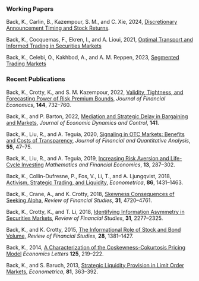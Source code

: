 ### Working Papers

Back, K., Carlin, B., Kazempour, S. M., and C. Xie, 2024, [Discretionary Announcement Timing and Stock Returns](https://papers.ssrn.com/sol3/papers.cfm?abstract_id=4933885).

Back, K., Cocquemas, F., Ekren, I., and A. Lioui, 2021, [Optimal Transport and Informed Trading in Securities Markets](https://papers.ssrn.com/sol3/papers.cfm?abstract_id=3628726)

Back, K., Celebi, O., Kakhbod, A., and A. M. Reppen, 2023, [Segmented Trading Markets](https://papers.ssrn.com/sol3/papers.cfm?abstract_id=4119978)



### Recent Publications

Back, K., Crotty, K., and S. M. Kazempour, 2022, [Validity, Tightness, and Forecasting Power of Risk Premium Bounds,](pubs/Back_Crotty_Kazempour_JFE_2022.pdf) *Journal of Financial Economics*, **144**, 732--760.

Back, K., and P. Barton, 2022, [Mediation and Strategic Delay in Bargaining and Markets,](https://www.sciencedirect.com/science/article/abs/pii/S0165188922000811) *Journal of Economic Dynamics and Control*, **141**.

Back, K., Liu, R., and A. Teguia, 2020, [Signaling in OTC Markets: Benefits and Costs of Transparency,](pubs/Back_Liu_Teguia_JFQA_2020.pdf) *Journal of Financial and Quantitative Analysis*, **55**, 47--75.

Back, K., Liu, R., and A. Teguia, 2019, [Increasing Risk Aversion and Life-Cycle Investing](pubs/Back_Liu_Teguia_MAFE_2019.pdf) *Mathematics and Financial Economics*, **13**, 287--302.

Back, K., Collin-Dufresne, P., Fos, V., Li, T., and A. Ljungqvist, 2018, [Activism, Strategic Trading, and Liquidity,](pubs/Back_et_al_Econometrica_2018.pdf) *Econometrica*, **86**, 1431--1463.

Back, K., Crane, A., and K. Crotty, 2018, [Skewness Consequences of Seeking Alpha,](pubs/Back_Crane_Crotty_RFS_2018.pdf) *Review of Financial Studies*, **31**, 4720--4761.

Back, K., Crotty, K., and T. Li, 2018, [Identifying Information Asymmetry in Securities Markets,](pubs/Back_Crotty_Li_RFS_2018.pdf) *Review of Financial Studies*, **31**, 2277--2325.

Back, K., and K. Crotty, 2015, [The Informational Role of Stock and Bond Volume,](pubs/Back_Crotty_RFS_2015.pdf) *Review of Financial Studies*, **28**, 1381--1427.

Back, K., 2014, [A Characterization of the Coskewness-Cokurtosis Pricing Model](pubs/Back_EconLetters_2014.pdf) *Economics Letters* **125**, 219--222. 

Back, K., and S. Baruch, 2013, [Strategic Liquidity Provision in Limit Order Markets,](pubs/Back_Baruch_Econometrica_2013.pdf) *Econometrica*, **81**, 363--392.
 



